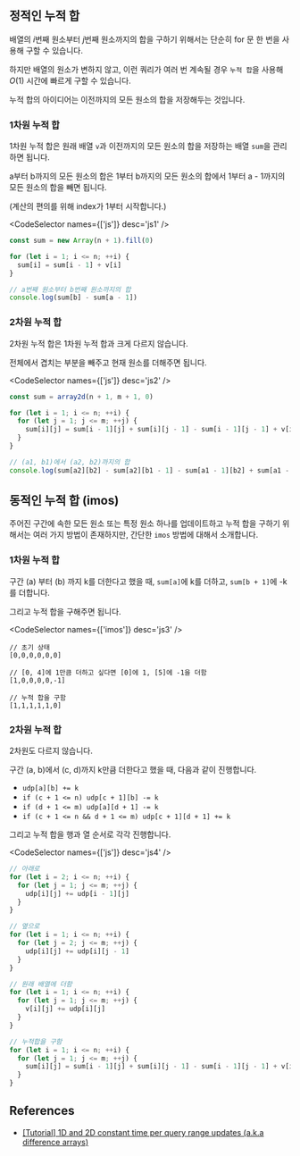 
## 정적인 누적 합

배열의 $i$번째 원소부터 $j$번째 원소까지의 합을 구하기 위해서는 단순히 for 문 한 번을 사용해 구할 수 있습니다.

하지만 배열의 원소가 변하지 않고, 이런 쿼리가 여러 번 계속될 경우 `누적 합`을 사용해 $O(1)$ 시간에 빠르게 구할 수 있습니다.

누적 합의 아이디어는 이전까지의 모든 원소의 합을 저장해두는 것입니다.

### 1차원 누적 합

1차원 누적 합은 원래 배열 `v`과 이전까지의 모든 원소의 합을 저장하는 배열 `sum`을 관리하면 됩니다.

a부터 b까지의 모든 원소의 합은 1부터 b까지의 모든 원소의 합에서 1부터 a - 1까지의 모든 원소의 합을 빼면 됩니다.

(계산의 편의를 위해 index가 1부터 시작합니다.)

<CodeSelector names={['js']} desc='js1' />

```js
const sum = new Array(n + 1).fill(0)

for (let i = 1; i <= n; ++i) {
  sum[i] = sum[i - 1] + v[i]
}

// a번째 원소부터 b번째 원소까지의 합
console.log(sum[b] - sum[a - 1])
```

### 2차원 누적 합

2차원 누적 합은 1차원 누적 합과 크게 다르지 않습니다.

전체에서 겹치는 부분을 빼주고 현재 원소를 더해주면 됩니다.

<CodeSelector names={['js']} desc='js2' />

```js
const sum = array2d(n + 1, m + 1, 0)

for (let i = 1; i <= n; ++i) {
  for (let j = 1; j <= m; ++j) {
    sum[i][j] = sum[i - 1][j] + sum[i][j - 1] - sum[i - 1][j - 1] + v[i][j]
  }
}

// (a1, b1)에서 (a2, b2)까지의 합
console.log(sum[a2][b2] - sum[a2][b1 - 1] - sum[a1 - 1][b2] + sum[a1 - 1][b1 - 1])
```

## 동적인 누적 합 (imos)

주어진 구간에 속한 모든 원소 또는 특정 원소 하나를 업데이트하고 누적 합을 구하기 위해서는 여러 가지 방법이 존재하지만, 간단한 `imos` 방법에 대해서 소개합니다.

### 1차원 누적 합

구간 (a) 부터 (b) 까지 k를 더한다고 했을 때, `sum[a]`에 k를 더하고, `sum[b + 1]`에 -k를 더합니다.

그리고 누적 합을 구해주면 됩니다.

<CodeSelector names={['imos']} desc='js3' />

```text
// 초기 상태
[0,0,0,0,0,0]

// [0, 4]에 1만큼 더하고 싶다면 [0]에 1, [5]에 -1을 더함
[1,0,0,0,0,-1]

// 누적 합을 구함
[1,1,1,1,1,0]
```

### 2차원 누적 합

2차원도 다르지 않습니다.

구간 (a, b)에서 (c, d)까지 k만큼 더한다고 했을 때, 다음과 같이 진행합니다.

- `udp[a][b] += k`
- `if (c + 1 <= n) udp[c + 1][b] -= k`
- `if (d + 1 <= m) udp[a][d + 1] -= k`
- `if (c + 1 <= n && d + 1 <= m) udp[c + 1][d + 1] += k`

그리고 누적 합을 행과 열 순서로 각각 진행합니다.

<CodeSelector names={['js']} desc='js4' />

```js
// 아래로
for (let i = 2; i <= n; ++i) {
  for (let j = 1; j <= m; ++j) {
    udp[i][j] += udp[i - 1][j]
  }
}

// 옆으로
for (let i = 1; i <= n; ++i) {
  for (let j = 2; j <= m; ++j) {
    udp[i][j] += udp[i][j - 1]
  }
}

// 원래 배열에 더함
for (let i = 1; i <= n; ++i) {
  for (let j = 1; j <= m; ++j) {
    v[i][j] += udp[i][j]
  }
}

// 누적합을 구함
for (let i = 1; i <= n; ++i) {
  for (let j = 1; j <= m; ++j) {
    sum[i][j] = sum[i - 1][j] + sum[i][j - 1] - sum[i - 1][j - 1] + v[i][j]
  }
}
```

## References

- [[Tutorial] 1D and 2D constant time per query range updates (a.k.a difference arrays)](https://codeforces.com/blog/entry/86420)
